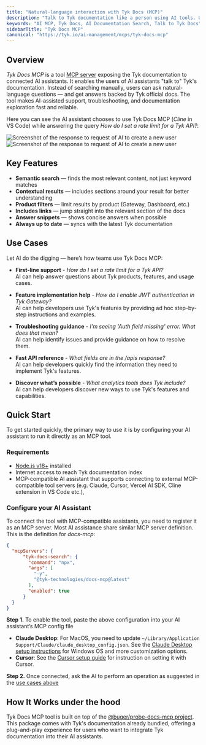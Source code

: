 ```yaml
---
title: "Natural-language interaction with Tyk Docs (MCP)"
description: "Talk to Tyk documentation like a person using AI tools. Use Docs MCP to enable AI assistants to search and retrieve information from Tyk documentation."
keywords: "AI MCP, Tyk Docs, AI Documentation Search, Talk to Tyk Docs"
sidebarTitle: "Tyk Docs MCP"
canonical: "https://tyk.io/ai-management/mcps/tyk-docs-mcp"
---
```


## Overview

*Tyk Docs MCP* is a tool [MCP server](https://github.com/modelcontext/spec) exposing the Tyk documentation to connected AI assistants. It enables the users of AI assistants "talk to" Tyk's documentation. Instead of searching manually, users can ask natural-language questions — and get answers backed by Tyk official docs. The tool makes AI-assisted support, troubleshooting, and documentation exploration fast and reliable.


Here you can see the AI assistant chooses to use Tyk Docs MCP (*Cline* in VS Code) while answering the query *How do I set a rate limit for a Tyk API?*:

<img src="/img/ai-mcp/tyk-docs-mcp-q1-screenshot.png" alt="Screenshot of the response to request of AI to create a new user" />


<img src="/img/ai-mcp/tyk-docs-mcp-q2-screenshot.png" alt="Screenshot of the response to request of AI to create a new user" />


## Key Features

- **Semantic search** — finds the most relevant content, not just keyword matches
- **Contextual results** — includes sections around your result for better understanding
- **Product filters** — limit results by product (Gateway, Dashboard, etc.)
- **Includes links** — jump straight into the relevant section of the docs
- **Answer snippets** — shows concise answers when possible
- **Always up to date** — syncs with the latest Tyk documentation


## Use Cases
<a id="use-cases"></a>

Let AI do the digging — here’s how teams use Tyk Docs MCP:

- **First-line support** - *How do I set a rate limit for a Tyk API?*
  <br />AI can help answer questions about Tyk products, features, and usage cases.

- **Feature implementation help** - *How do I enable JWT authentication in Tyk Gateway?*
  <br />AI can help developers use Tyk's features by providing ad hoc step-by-step instructions and examples.

- **Troubleshooting guidance** - *I'm seeing 'Auth field missing' error. What does that mean?*
  <br />AI can help identify issues and provide guidance on how to resolve them.

- **Fast API reference** - *What fields are in the /apis response?*
  <br />AI can help developers quickly find the information they need to implement Tyk's features.

- **Discover what’s possible** - *What analytics tools does Tyk include?*
  <br />AI can help developers discover new ways to use Tyk's features and capabilities.
 

## Quick Start

To get started quickly, the primary way to use it is by configuring your AI assistant to run it directly as an MCP tool.

### Requirements
- [Node.js v18+](https://nodejs.org/en/download) installed
- Internet access to reach Tyk documentation index
- MCP-compatible AI assistant that supports connecting to external MCP-compatible tool servers (e.g. Claude, Cursor, Vercel AI SDK, Cline extension in VS Code etc.), 

### Configure your AI Assistant

To connect the tool with MCP-compatible assistants, you need to register it as an MCP server. Most AI assistance share similar MCP server definition. This is the definition for *docs-mcp*:

```json
{
  "mcpServers": {
      "tyk-docs-search": {
        "command": "npx",
        "args": [
          "-y",
          "@tyk-technologies/docs-mcp@latest"
        ],
        "enabled": true
      }
  }
}
```

**Step 1.** 
To enable the tool, paste the above configuration into your AI assistant’s MCP config file

- **Claude Desktop**: For MacOS, you need to update `~/Library/Application Support/Claude/claude_desktop_config.json`. See the [Claude Desktop setup instructions](https://github.com/TykTechnologies/api-to-mcp?tab=readme-ov-file#setting-up-in-claude-desktop) for Windows OS and more customization options.
- **Cursor**: See the [Cursor setup guide](https://github.com/TykTechnologies/api-to-mcp#cursor) for instruction on setting it with Cursor.

**Step 2.**
Once connected, ask the AI to perform an operation as suggested in the [use cases above](/5.9/#use-cases)


## How It Works under the hood

Tyk Docs MCP tool is built on top of the [@buger/probe-docs-mcp project](https://github.com/buger/docs-mcp). This package comes with Tyk's documentation already bundled, offering a plug-and-play experience for users who want to integrate Tyk documentation into their AI assistants.
